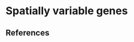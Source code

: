 # Spatially variable genes

<!-- To do: move spatially variable genes material here (from sequencing-based section) -->


## References {.unnumbered}
